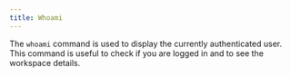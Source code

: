 ```yaml
---
title: Whoami
---
```


The `whoami` command is used to display the currently authenticated user. This command is useful to check if you are logged in and to see the workspace details.